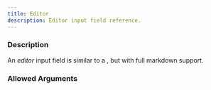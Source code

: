 ```yaml
---
title: Editor
description: Editor input field reference.
---
```



<InputFieldInfo type={InputFieldType.EDITOR}></InputFieldInfo>

### Description

An _editor_ input field is similar to a <InputFieldLink type={InputFieldType.TEXT_AREA}></InputFieldLink>, but with full markdown support.

### Allowed Arguments

<InputFieldAllowedArguments type={InputFieldType.EDITOR}></InputFieldAllowedArguments>
